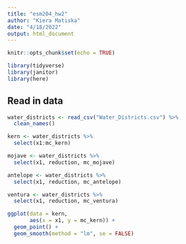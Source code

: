 ```yaml
---
title: "esm204_hw2"
author: "Kiera Matiska"
date: "4/18/2022"
output: html_document
---
```


```r
knitr::opts_chunk$set(echo = TRUE)

library(tidyverse)
library(janitor)
library(here)
```

## Read in data

```r
water_districts <- read_csv("Water_Districts.csv") %>% 
  clean_names()
```

```r
kern <- water_districts %>% 
  select(x1:mc_kern)

mojave <- water_districts %>% 
  select(x1, reduction, mc_mojave)

antelope <- water_districts %>% 
  select(x1, reduction, mc_antelope)

ventura <- water_districts %>% 
  select(x1, reduction, mc_ventura)
```

```r

ggplot(data = kern,
       aes(x = x1, y = mc_kern)) +
  geom_point() +
  geom_smooth(method = "lm", se = FALSE)
```
